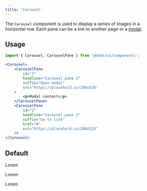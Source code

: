 ```yaml
---
title: 'Carousel'
---
```



The `Carousel` component is used to display a series of images in a horizontal row. Each pane can be a link to another page or a [modal](/components/modal).

## Usage

```jsx
import { Carousel, CarouselPane } from '@dodo/ui/components';

<Carousel>
	<CarouselPane
		id="1"
		headline="Carousel pane 1"
		suffix="Open modal"
		src="https://placehold.co/288x520"
	>
		<p>Modal content</p>
	</CarouselPane>
	<CarouselPane
		id="2"
		headline="Carousel pane 2"
		suffix="Go to link"
		href="#"
		src="https://placehold.co/288x520"
	/>
</Carousel>
```

## Default

<div class="not-content">
	<Carousel title="Title for the carousel">
		<CarouselPane id="1" headline="Carousel pane 1" suffix="Open modal" src="https://placehold.co/288x520">
			<p>Lorem</p>
		</CarouselPane>
		<CarouselPane id="2" headline="Carousel pane 2" suffix="Go here" href="#" src="https://placehold.co/288x520" />
		<CarouselPane id="3" headline="Carousel pane 3" src="https://placehold.co/288x520">
			<p>Lorem</p>
		</CarouselPane>
		<CarouselPane id="4" headline="Carousel pane 4" src="https://placehold.co/288x520">
			<p>Lorem</p>
		</CarouselPane>
	</Carousel>
</div>
